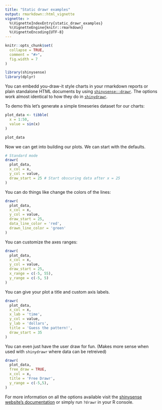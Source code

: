 ```yaml
---
title: "Static drawr examples"
output: rmarkdown::html_vignette
vignette: >
  %\VignetteIndexEntry{static_drawr_examples}
  %\VignetteEngine{knitr::rmarkdown}
  %\VignetteEncoding{UTF-8}
---
```


```r
knitr::opts_chunk$set(
  collapse = TRUE,
  comment = "#>",
  fig.width = 7
)
```

```r
library(shinysense)
library(dplyr)
```



You can embedd you-draw-it style charts in your rmarkdown reports or plain standalone HTML documents by using [`shinysense::drawr`](http://nickstrayer.me/shinysense/reference/drawr.html). The options work almost identical to how they do in [`shinydrawr`](http://nickstrayer.me/shinysense/reference/shinydrawr.html). 

To demo this let's generate a simple timeseries dataset for our charts: 

```r
plot_data <- tibble(
  x = 1:50, 
  value = sin(x)
)

plot_data
```


Now we can get into building our plots. We can start with the defaults.

```r
# Standard mode
drawr(
  plot_data,
  x_col = x,
  y_col = value,
  draw_start = 25 # Start obscuring data after x = 25
)
```

You can do things like change the colors of the lines:

```r
drawr(
  plot_data,
  x_col = x,
  y_col = value,
  draw_start = 25,
  data_line_color = 'red',
  drawn_line_color = 'green'
)
```


You can customize the axes ranges:

```r
drawr(
  plot_data,
  x_col = x,
  y_col = value,
  draw_start = 25,
  x_range = c(-5, 55),
  y_range = c(-5, 5)
)
```

You can give your plot a title and custom axis labels.

```r
drawr(
  plot_data,
  x_col = x,
  x_lab = 'time',
  y_col = value,
  y_lab = 'dollars',
  title = 'Guess the pattern!',
  draw_start = 35
)
```


You can even just have the user draw for fun. (Makes more sense when used with `shinydrawr` where data can be retreived)


```r
drawr(
  plot_data,
  free_draw = TRUE,
  x_col = x,
  title = 'Free Drawr',
  y_range = c(-5,5),
)
```


For more information on all the options available visit the [shinysense website's documentation](http://nickstrayer.me/shinysense/reference/drawr.html) or simply run `?drawr` in your R console. 

